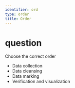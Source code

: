 ```yaml
---
identifier: ord
type: order
title: Order
---
```

# question
Choose the correct order

- Data collection
- Data cleansing
- Data marking
- Verification and visualization
